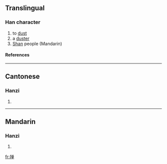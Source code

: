 {{see|撣}}

==Translingual==
===Han character===
{{Han char|rn=64|rad=手|as=08|sn=11|four=|canj=手金田十 (QCWJ)}}
# to [[dust]]
# a [[duster]]
#[[Shan]] people (Mandarin)
====References====
{{Han ref|kx=0440.181|hdz=31906.050|uh=63B8|ud=25528}}
----

==Cantonese==
===Hanzi===
{{yue-hanzi|jyut=|y=daan6, sin6}}
# {{defn|Cantonese}}
----
==Mandarin==
===Hanzi===
{{cmn-hanzi|tra=撣|pin=[[chán]] (chan2), [[dǎn]] (dan3), [[shǎn]] (shan3), [[shàn]] (shan4)|wg=ch'an<sup>2</sup>, tan<sup>3</sup>, shan<sup>3</sup>, shan<sup>4</sup>}}
# {{defn|Mandarin}}

[[fr:掸]]